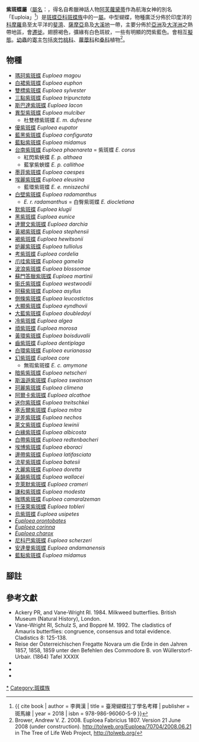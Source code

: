{{NoteTA
|G1=Butterfly
|G2=希臘神話
}}
{{Automatic taxobox
| name = 紫斑蝶屬
| image = NovaraExpZoologischeTheilLepidopteraAtlasTaf39.jpg
| image_width = 300px
| image_caption = 1, 2: [[台南紫斑蝶|台南紫斑蝶]]  ''E. phaenareta''<br />
3, 4: [[黃環紫斑蝶|黃環紫斑蝶]] ''E. b. boisduvalii''<br />
5, 6: [[黃韻紫斑蝶|黃韻紫斑蝶]] ''E. wallacei''<br />
7: [[黑紫斑蝶|黑紫斑蝶]] ''E. eunice novarae''
| tribus = [[斑蝶族|斑蝶族]] Danaini
| subtribus = 紫斑蝶亞族 Euploeina
| taxon = Euploea
| authority = Fabricius, 1807
| type_species = [[台南紫斑蝶|紫斑蝶]]<br />''Papilio corus''
| type_species_authority = Fabricius, 1793
| subdivision_ranks = [[物種|物種]]
| subdivision = 
共59種，詳先正文。
| synonyms =
* ''Crastia'' <small>Hübner 1816</small>
* ''Trepsichrois'' <small>Hübner 1816</small>
* ''Salpinx'' <small>Hübner 1819</small>
* ''Calliploea'' <small>Butler 1875</small>
* ''Macroploea'' <small>Butler 1878</small>
* ''Stictoploea'' <small>Butler 1878</small>
* ''Isamia'' <small>Moore 1880</small>
* ''Narmada'' <small>Moore 1880</small>
* ''Bibisana'' <small>Moore 1883</small>
* ''Andasena'' <small>Moore 1883</small>
* ''Glinama'' <small>Moore 1883</small>
* ''Danisepa'' <small>Moore 1883</small>
* ''Hirdapa'' <small>Moore 1883</small>
* ''Karadira'' <small>Moore 1883</small>
* ''Menama'' <small>Moore 1883</small>
* ''Mahintha'' <small>Moore 1883</small>
* ''Nipara'' <small>Moore 1883</small>
* ''Pademma'' <small>Moore 1883</small>
* ''Patosa'' <small>Moore 1883</small>
* ''Penoa'' <small>Moore 1883</small>
* ''Sabanosa'' <small>Moore 1883</small>
* ''Saphara'' <small>Moore 1883</small>
* ''Satanga'' <small>Moore 1883</small>
* ''Selinda'' <small>Moore 1883</small>
* ''Tabada'' <small>Moore 1883</small>
* ''Tiruna'' <small>Moore 1883</small>
* ''Tronga'' <small>Moore 1883</small>
* ''Vadebra'' <small>Moore 1883</small>
* ''Adigama'' <small>Moore 1883</small>
* ''Gamatoba'' <small>Moore 1883</small>
* ''Lontara'' <small>Moore 1883</small>
* ''Oranasma'' <small>Moore 1883</small>
* ''Sarobia'' <small>Moore 1883</small>
* ''Betanga'' <small>Moore 1883</small>
* ''Chanapa'' <small>Moore 1883</small>
* ''Chirosa'' <small>Moore 1883</small>
* ''Deragena'' <small>Moore 1883</small>
* ''Mestapra'' <small>Moore 1883</small>
* ''Pramesta'' <small>Moore 1883</small>
* ''Rasuma'' <small>Moore 1883</small>
* ''Tagata'' <small>Moore 1883</small>
* ''Nacamsa'' <small>Moore 1883</small>
* ''Vonona'' <small>Moore 1883</small>
* ''Pramasa'' <small>Moore 1883</small>
}}

'''紫斑蝶屬'''（[[學名|屬名]]：{{snamei|Euploea}}，得名自希臘神話人物[[阿芙蘿黛蒂|阿芙蘿黛蒂]]作為航海女神的別名「Euploia」<ref>{{ cite book | author = 李興漢 | title = 臺灣蝴蝶拉丁學名考釋 | publisher = 斑馬線 | year = 2018 | isbn = 978-986-96060-5-9 }}</ref>）是[[斑蝶亞科|斑蝶亞科]][[斑蝶族|斑蝶族]]中的一[[屬_(生物)|屬]]。中型蝴蝶，物種廣泛分佈於印度洋的[[科摩羅|科摩羅]]島至太平洋的[[斐濟|斐濟]]、[[薩摩亞|薩摩亞]]島及[[大溪地|大溪地]]一帶，主要分佈於[[亞洲|亞洲]]及[[大洋洲|大洋洲]]之熱帶地區，會[[遷徙|遷徙]]。翅膀褐色，彍緣有白色斑紋，一些有明顯的閃紫藍色。會相互[[擬態|擬態]]。[[幼蟲|幼蟲]]的[[寄主|寄主]]包括[[夾竹桃科|夾竹桃科]]、[[蘿藦科|蘿藦科]]和[[桑科|桑科]]植物<ref>Brower, Andrew V. Z. 2008. Euploea Fabricius 1807. Version 21 June 2008 (under construction). http://tolweb.org/Euploea/70704/2008.06.21 in The Tree of Life Web Project, http://tolweb.org/</ref>。

== 物種 ==
* [[瑪珂紫斑蝶|瑪珂紫斑蝶]] ''Euploea magou''
* [[白裙紫斑蝶|白裙紫斑蝶]] ''Euploea euphon''
* [[雙標紫斑蝶|雙標紫斑蝶]] ''Euploea sylvester''
* [[三點紫斑蝶|三點紫斑蝶]] ''Euploea tripunctata''
* [[斯巴達紫斑蝶|斯巴達紫斑蝶]] ''Euploea lacon''
* [[異型紫斑蝶|異型紫斑蝶]] ''Euploea mulciber''
** 杜雙標紫斑蝶 ''E. m. dufresne''
* [[優紫斑蝶|優紫斑蝶]] ''Euploea eupator''
* [[藍黑紫斑蝶|藍黑紫斑蝶]] ''Euploea configurata''
* [[藍點紫斑蝶|藍點紫斑蝶]] ''Euploea midamus''
* [[台南紫斑蝶|台南紫斑蝶]] ''Euploea phaenareta'' = 紫斑蝶 ''E. corus''
** 紅閃紫蛺蝶 ''E. p. althaea''
** 藍掌紫蛺蝶 ''E. p. callithoe''
* [[墨菲紫斑蝶|墨菲紫斑蝶]] ''Euploea caespes''
* [[埃麗紫斑蝶|埃麗紫斑蝶]] ''Euploea eleusina''
** 藍環紫斑蝶 ''E. e. mniszechii''
* [[白壁紫斑蝶|白壁紫斑蝶]] ''Euploea radamanthus''
** ''E. r. radamanthus'' = 白臀紫斑蝶 ''E. diocletiana''
* [[默紫斑蝶|默紫斑蝶]] ''Euploea klugii''
* [[黑紫斑蝶|黑紫斑蝶]] ''Euploea eunice''
* [[達爾文紫斑蝶|達爾文紫斑蝶]] ''Euploea darchia''
* [[黃褐紫斑蝶|黃褐紫斑蝶]] ''Euploea stephensii''
* [[褐紫斑蝶|褐紫斑蝶]] ''Euploea hewitsonii''
* [[妒麗紫斑蝶|妒麗紫斑蝶]] ''Euploea tulliolus''
* [[考紫斑蝶|考紫斑蝶]] ''Euploea cordelia''
* [[爪哇紫斑蝶|爪哇紫斑蝶]] ''Euploea gamelia''
* [[波浪紫斑蝶|波浪紫斑蝶]] ''Euploea blossomae''
* [[蘇門答臘紫斑蝶|蘇門答臘紫斑蝶]] ''Euploea martinii''
* [[衞氏紫斑蝶|衞氏紫斑蝶]] ''Euploea westwoodii''
* [[阿蘇紫斑蝶|阿蘇紫斑蝶]] ''Euploea asyllus''
* [[側條紫斑蝶|側條紫斑蝶]] ''Euploea leucostictos''
* [[大顯紫斑蝶|大顯紫斑蝶]] ''Euploea eyndhovii''
* [[大藍紫斑蝶|大藍紫斑蝶]] ''Euploea doubledayi''
* [[冷紫斑蝶|冷紫斑蝶]] ''Euploea algea''
* [[頑紫斑蝶|頑紫斑蝶]] ''Euploea morosa''
* [[黃環紫斑蝶|黃環紫斑蝶]] ''Euploea boisduvalii''
* [[齒紫斑蝶|齒紫斑蝶]] ''Euploea dentiplaga''
* [[白環紫斑蝶|白環紫斑蝶]] ''Euploea eurianassa''
* [[幻紫斑蝶|幻紫斑蝶]] ''Euploea core''
** 無瑕紫斑蝶 ''E. c. amymone''
* [[暗紫紫斑蝶|暗紫紫斑蝶]] ''Euploea netscheri''
* [[斯溫遜紫斑蝶|斯溫遜紫斑蝶]] ''Euploea swainson''
* [[珂麗紫斑蝶|珂麗紫斑蝶]] ''Euploea climena''
* [[阿爾卡紫斑蝶|阿爾卡紫斑蝶]] ''Euploea alcathoe''
* [[迷你紫斑蝶|迷你紫斑蝶]] ''Euploea treitschkei''
* [[塞舌爾紫斑蝶|塞舌爾紫斑蝶]] ''Euploea mitra''
* [[逆差紫斑蝶|逆差紫斑蝶]] ''Euploea nechos''
* [[萊文紫斑蝶|萊文紫斑蝶]] ''Euploea lewinii''
* [[白緣紫斑蝶|白緣紫斑蝶]] ''Euploea albicosta''
* [[白帶紫斑蝶|白帶紫斑蝶]] ''Euploea redtenbacheri''
* [[埃博紫斑蝶|埃博紫斑蝶]] ''Euploea eboraci''
* [[邊帶紫斑蝶|邊帶紫斑蝶]] ''Euploea latifasciata''
* [[流星紫斑蝶|流星紫斑蝶]] ''Euploea batesii''
* [[大麗紫斑蝶|大麗紫斑蝶]] ''Euploea doretta''
* [[黃韻紫斑蝶|黃韻紫斑蝶]] ''Euploea wallacei''
* [[克萊默紫斑蝶|克萊默紫斑蝶]] ''Euploea crameri''
* [[謙和紫斑蝶|謙和紫斑蝶]] ''Euploea modesta''
* [[咖瑪紫斑蝶|咖瑪紫斑蝶]] ''Euploea camaralzeman''
* [[托菠萊紫斑蝶|托菠萊紫斑蝶]] ''Euploea tobleri''
* [[烏紫斑蝶|烏紫斑蝶]] ''Euploea usipetes''
* ''[[Euploea_orontobates|Euploea orontobates]]''
* ''[[Euploea_corinna|Euploea corinna]]''
* ''[[Euploea_charox|Euploea charox]]''
* [[尼科巴紫斑蝶|尼科巴紫斑蝶]] ''Euploea scherzeri''
* [[安達曼紫斑蝶|安達曼紫斑蝶]] ''Euploea andamanensis''
* [[藍點紫斑蝶|藍點紫斑蝶]] ''Euploea midamus''

== 腳註 ==
<references/>

== 參考文獻 ==
{{Commons category| Euploea}}
{{Wikispecies| Euploea}}
* Ackery PR, and Vane-Wright RI. 1984. Milkweed butterflies. British Museum (Natural History), London.
* Vane-Wright RI, Schulz S, and Boppré M. 1992. The cladistics of Amauris butterflies: congruence, consensus and total evidence. Cladistics 8: 125-138.
* Reise der Österreichischen Fregatte Novara um die Erde in den Jahren 1857, 1858, 1859 unter den Befehlen des Commodore B. von Wüllerstorf-Urbair. (1864) Tafel XXXIX
* {{Cite book | author = 徐堉峰 | title = 《臺灣蝴蝶圖鑑．下【蛺蝶】》 | location = 台灣 | publisher = 晨星出版有限公司 | date = 2013年3月10日 | ISBN = 9789861776682 | language= zh-hant }}
* {{Cite book | author = 呂至堅、陳建仁 | title = 《蝴蝶生活史圖鑑》 | location = 台灣 | publisher = 晨星出版有限公司 | date = 2014年3月23日 | ISBN = 9789861777849 | language= zh-hant }}
* {{Cite book | author = 寿建新 周尧 李宇飞 | title = 世界蝴蝶分類名錄 | location = 中國 | publisher = 陝西科學技術出版社 | date = 2006-04-01 | ISBN = 9787536936768 | language= zh-hans }}

{{斑蝶亞科}}
{{Taxonbar|from=Q666368}}

[[Category:紫斑蝶屬|*]]
[[Category:斑蝶族|Category:斑蝶族]]